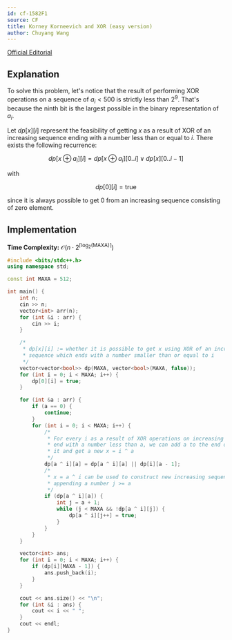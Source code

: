 ```yaml
---
id: cf-1582F1
source: CF
title: Korney Korneevich and XOR (easy version)
author: Chuyang Wang
---
```


[Official Editorial](https://codeforces.com/blog/entry/96267)

## Explanation

To solve this problem, let's notice that the result of performing XOR operations on a sequence of $a_i < 500$ is strictly less than $2^9$. That's because the ninth bit is the largest possible in the binary representation of $a_i$. 

Let $dp[x][i]$ represent the feasibility of getting $x$ as a result of XOR of an increasing sequence ending with a number less than or equal to $i$. There exists the following recurrence: 

$$
dp[x \oplus a_i][i] = dp[x \oplus a_i][0..i] \lor dp[x][0..i-1]
$$

with 

$$
dp[0][i] = \text{true}
$$

since it is always possible to get 0 from an increasing sequence consisting of zero element. 

## Implementation

**Time Complexity:** $\mathcal{O}(n \cdot 2^{\lceil \log_2(\text{MAXA}) \rceil})$

<LanguageSection>
<CPPSection>

```cpp
#include <bits/stdc++.h>
using namespace std;

const int MAXA = 512;

int main() {
	int n;
	cin >> n;
	vector<int> arr(n);
	for (int &i : arr) {
		cin >> i;
	}

	/*
	 * dp[x][i] := whether it is possible to get x using XOR of an increasing
	 * sequence which ends with a number smaller than or equal to i
	 */
	vector<vector<bool>> dp(MAXA, vector<bool>(MAXA, false));
	for (int i = 0; i < MAXA; i++) {
		dp[0][i] = true;
	}

	for (int &a : arr) {
		if (a == 0) {
			continue;
		}
		for (int i = 0; i < MAXA; i++) {
			/*
			 * For every i as a result of XOR operations on increasing sequences that
			 * end with a number less than a, we can add a to the end of
			 * it and get a new x = i ^ a
			 */
			dp[a ^ i][a] = dp[a ^ i][a] || dp[i][a - 1];
			/*
			 * x = a ^ i can be used to construct new increasing sequences by
			 * appending a number j >= a
			 */
			if (dp[a ^ i][a]) {
				int j = a + 1;
				while (j < MAXA && !dp[a ^ i][j]) {
					dp[a ^ i][j++] = true;
				}
			}
		}
	}

	vector<int> ans;
	for (int i = 0; i < MAXA; i++) {
		if (dp[i][MAXA - 1]) {
			ans.push_back(i);
		}
	}

	cout << ans.size() << "\n";
	for (int &i : ans) {
		cout << i << " ";
	}
	cout << endl;
}
```

</CPPSection>
</LanguageSection>
